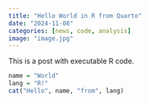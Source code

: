 ```yaml
---
title: "Hello World in R from Quarto"
date: "2024-11-08"
categories: [news, code, analysis]
image: "image.jpg"
---
```


This is a post with executable R code.

<!---
```{f#}
let name = "World"
let lang = "FSharp"
$"Hello {name} from {lang}!"
```
--->

```r
name = "World"
lang = "R!"
cat("Hello", name, "from", lang)
```
